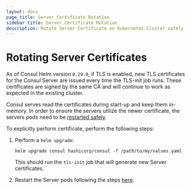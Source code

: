 ```yaml
---
layout: docs
page_title: Server Certificate Rotation
sidebar_title: Server Certificate Rotation
description: Rotate Server Certificate on Kubernetes Cluster safely
---
```


# Rotating Server Certificates

As of Consul Helm version `0.29.0`, if TLS is enabled, new TLS certificates for the Consul Server
are issued every time the TLS-init job runs. These certificates are signed by the same CA and will
continue to work as expected in the existing cluster.

Consul serves read the certificates during start-up and keep them in-memory. In order to ensure the
servers utilize the newer certificate, the servers pods need to be [restarted safely](/docs/k8s/operations/upgrade#upgrading-consul-servers).

To explicitly perform certificate, perform the following steps:

1. Perform a `helm upgrade`:

   ```shell-session
   helm upgrade consul hashicorp/consul -f /path/to/my/values.yaml
   ```

   This should run the `tls-init` job that will generate new Server certificates.

1. Restart the Server pods following the steps [here](/docs/k8s/operations/upgrade#upgrading-consul-servers).
